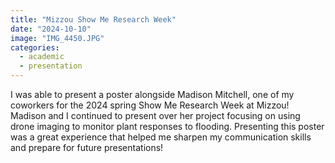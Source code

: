 ```yaml
---
title: "Mizzou Show Me Research Week"
date: "2024-10-10"
image: "IMG_4450.JPG"
categories:
  - academic
  - presentation
---
```


I was able to present a poster alongside Madison Mitchell, one of my coworkers for the 2024 spring Show Me Research Week at Mizzou! Madison and I continued to present over her project focusing on using drone imaging to monitor plant responses to flooding. Presenting this poster was a great experience that helped me sharpen my communication skills and prepare for future presentations!
